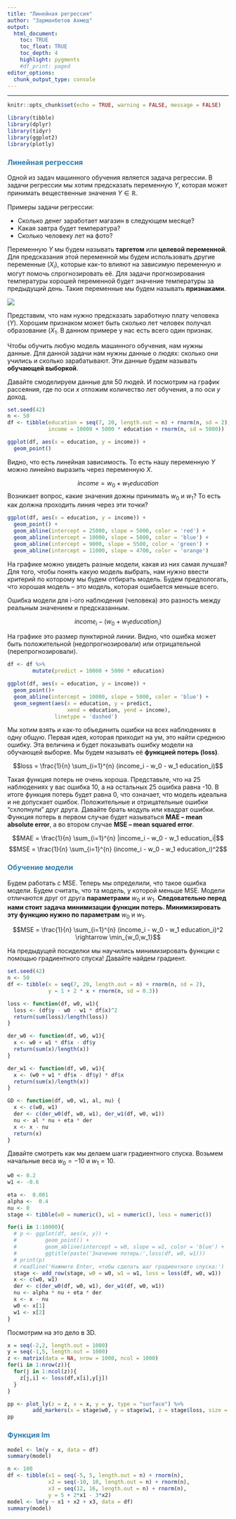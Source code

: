 ```yaml
---
title: "Линейная регрессия"
author: "Зарманбетов Ахмед"
output: 
  html_document:
    toc: TRUE
    toc_float: TRUE
    toc_depth: 4
    highlight: pygments
    #df_print: paged
editor_options: 
  chunk_output_type: console
---
```

<style>
h1,
h2,
h3,
h4,
h5,
h6  {
  color: #317eac;
}
</style>
---
```r
knitr::opts_chunk$set(echo = TRUE, warning = FALSE, message = FALSE)
```

```r
library(tibble)
library(dplyr)
library(tidyr)
library(ggplot2)
library(plotly)
```

### Линейная регрессия

Одной из задач машинного обучения является задача регрессии. В задачи регрессии мы хотим предсказать переменную $Y$, которая может принимать вещественные значения $Y \in \mathbb{R}$. 

Примеры задачи регрессии:

* Сколько денег заработает магазин в следующем месяце?
* Какая завтра будет температура?
* Сколько человеку лет на фото?

Переменную $Y$ мы будем называть **таргетом** или **целевой переменной**. Для предсказания этой переменной мы будем использовать другие переменные ($X_i$), которые как-то влияют на зависимую переменную и могут помочь спрогнозировать её. Для задачи прогнозирования температуры хорошей переменной будет значение температуры за предыдущий день. Такие переменные мы будем называть **признаками**. 

![](pictures/extrapolating.png)

Представим, что нам нужно предсказать заработную плату человека ($Y$). Хорошим признаком может быть сколько лет человек получал образование ($X_1$. В данном примере у нас есть всего один признак. 

Чтобы обучить любую модель машинного обучения, нам нужны данные. Для данной задачи нам нужны данные о людях: сколько они учились и сколько зарабатывают. Эти данные будем называть **обучающей выборкой**. 

Давайте смоделируем данные для 50 людей. И посмотрим на график рассеяния, где по оси $x$ отложим количество лет обучения, а по оси $y$ доход.

```r
set.seed(42)
n <- 50
df <- tibble(education = seq(7, 20, length.out = n) + rnorm(n, sd = 2),
             income = 10000 + 5000 * education + rnorm(n, sd = 5000))

ggplot(df, aes(x = education, y = income)) +
  geom_point()
```

Видно, что есть линейная зависимость. То есть нашу переменную $Y$ можно линейно выразить через переменную $X$.

$$income = w_0 + w_1 education$$
 Возникает вопрос, какие значения дожны принимать $w_0$ и $w_1$? То есть как должна проходить линия через эти точки?
 
```r
ggplot(df, aes(x = education, y = income)) +
  geom_point() + 
  geom_abline(intercept = 25000, slope = 5000, color = 'red') + 
  geom_abline(intercept = 10000, slope = 5000, color = 'blue') + 
  geom_abline(intercept = 9000, slope = 5500, color = 'green') + 
  geom_abline(intercept = 11000, slope = 4700, color = 'orange') 
```

На графике можно увидеть разные модели, какая из них самая лучшая? Для того, чтобы понять какую модель выбрать, нам нужно ввести критерий по которому мы будем отбирать модель. Будем предпологать, что хорошая модель -- это модель, которая ошибается меньше всего.

Ошибка модели для i-ого наблюдения (человека) это разность между реальным значением и предсказанным.

$$income_i - (w_0 + w_1 education_i)$$

На графике это размер пунктирной линии. Видно, что ошибка может быть положительной (недопрогнозировали) или отрицательной (перепрогнозировали).

```r
df <- df %>%
        mutate(predict = 10000 + 5000 * education)

ggplot(df, aes(x = education, y = income)) +
  geom_point()+
  geom_abline(intercept = 10000, slope = 5000, color = 'blue') +
  geom_segment(aes(x = education, y = predict, 
                   xend = education, yend = income),
               linetype = 'dashed')
```

Мы хотим взять и как-то объединить ошибки на всех наблюдениях в одну общую. Первая идея, которая приходит на ум, это найти среднюю ошибку. Эта величина и будет показывать ошибку модели на обучающей выборке. Мы будем называть её **функцией потерь (loss)**. 

$$loss = \frac{1}{n} \sum_{i=1}^{n} (income_i - w_0 - w_1 education_i)$$

Такая функция потерь не очень хороша. Представьте, что на 25 наблюдениях у вас ошибка 10, а на остальных 25 ошибка равна -10. В итоге функция потерь будет равна 0, что означает, что модель идеальна и не допускает ошибок. Положительные и отрицательные ошибки "схлопнули" друг друга. Давайте брать модуль или квадрат ошибки. Функция потерь в первом случае будет называться **MAE -- mean absolute error**, а во втором случае **MSE -- mean squared error**.

$$MAE = \frac{1}{n} \sum_{i=1}^{n} |income_i - w_0 - w_1 education_i|$$
$$MSE = \frac{1}{n} \sum_{i=1}^{n} (income_i - w_0 - w_1 education_i)^2$$

### Обучение модели

Будем работать c MSE. Теперь мы определили, что такое ошибка модели. Будем считать, что та модель, у которой меньше MSE. Модели отличаются друг от друга **параметрами** $w_0$ и $w_1$. **Следовательно перед нами стоит задача минимизации функции потерь. Минимизировать эту функцию нужно по параметрам** $w_0$ и $w_1$. 

$$MSE = \frac{1}{n} \sum_{i=1}^{n} (income_i - w_0 - w_1 education_i)^2 \rightarrow \min_{w_0,w_1}$$

На предыдущей посиделки мы научились минимизировать функции с помощью градиентного спуска! Давайте найдем градиент.

```r
set.seed(42)
n <- 50
df <- tibble(x = seq(7, 20, length.out = n) + rnorm(n, sd = 2),
             y = 1 + 2 * x + rnorm(n, sd = 0.3))

loss <- function(df, w0, w1){
  loss <- (df$y - w0 - w1 * df$x)^2
  return(sum(loss)/length(loss))
}

der_w0 <- function(df, w0, w1){
  x <- w0 + w1 * df$x - df$y 
  return(sum(x)/length(x))
}

der_w1 <- function(df, w0, w1){
  x <- (w0 + w1 * df$x - df$y) * df$x
  return(sum(x)/length(x))
}

GD <- function(df, w0, w1, al, nu) {
  x <- c(w0, w1)
  der <- c(der_w0(df, w0, w1), der_w1(df, w0, w1))
  nu <- al * nu + eta * der
  x <- x - nu
  return(x)
}
```

Давайте смотреть как мы делаем шаги градиентного спуска. Возьмем начальные веса $w_0 = -10$ и $w_1 = 10$.

```r
w0 <- 0.2
w1 <- -0.6

eta <-  0.001
alpha <-  0.4
nu <- 0
stage <- tibble(w0 = numeric(), w1 = numeric(), loss = numeric())

for(i in 1:10000){
  # p <- ggplot(df, aes(x, y)) +
  #         geom_point() +
  #         geom_abline(intercept = w0, slope = w1, color = 'blue') +
  #         ggtitle(paste('Значение потерь:',loss(df, w0, w1)))
  # print(p)
  # readline('Нажмите Enter, чтобы сделать шаг градиентного спуска:')
  stage <- add_row(stage, w0 = w0, w1 = w1, loss = loss(df, w0, w1))
  x <- c(w0, w1)
  der <- c(der_w0(df, w0, w1), der_w1(df, w0, w1))
  nu <- alpha * nu + eta * der
  x <- x - nu
  w0 <- x[1]
  w1 <- x[2]
}
```

Посмотрим на это дело в 3D.

```r
x = seq(-2,2, length.out = 1000)
y = seq(-1,5, length.out = 1000)
z <- matrix(data = NA, nrow = 1000, ncol = 1000)
for(i in 1:nrow(z)){
  for(j in 1:ncol(z)){
    z[j,i] <- loss(df,x[i],y[j])
  }
}

pp <- plot_ly(z = z, x = x, y = y, type = "surface") %>%
        add_markers(x = stage$w0, y = stage$w1, z = stage$loss, size = 0.3)
pp
```

### Функция lm

```r
model <- lm(y ~ x, data = df)
summary(model)
```

<!-- ### Интерпретация полученных коэффициентов -->

<!-- ### Выбросы -->

<!-- ### Использование большего количества признаков -->


```r
n <- 100
df <- tibble(x1 = seq(-5, 5, length.out = n) + rnorm(n),
             x2 = seq(-10, 10, length.out = n) + rnorm(n),
             x3 = seq(12, 16, length.out = n) + rnorm(n),
             y = 5 + 2*x1 - 3*x2)
model <- lm(y ~ x1 + x2 + x3, data = df)
summary(model)
```


<!-- ### Категориальные переменные -->